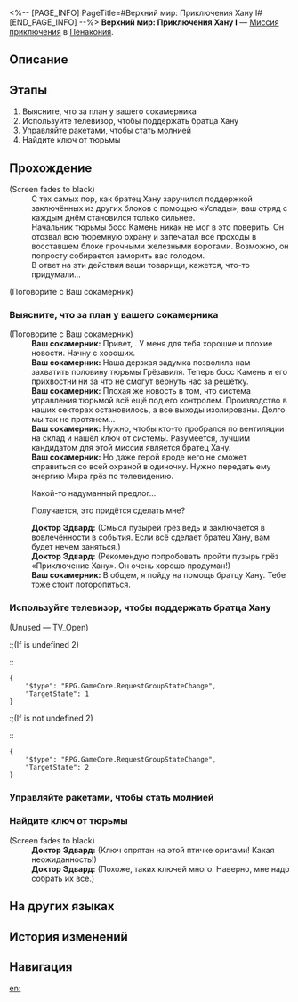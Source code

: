 <%-- [PAGE_INFO]
PageTitle=#Верхний мир: Приключения Хану I#
[END_PAGE_INFO] --%>
{{Дополнить|Диалоги.}}
{{Миссия Инфобокс
|id              = 8020222
|Название        = 
|Изображение     = Миссия Верхний мир Приключения Хану I.png
|Тип             = Миссия приключения
|Событие         = 
|Глава           = 
|Условия         = 
|Персонажи       = Ваш сокамерник; Доктор Эдвард; Первопроходец
|СтартЛокация    = [[Пенакония]] — [[Верхний мир: Приключения Хану I]]
|Мир             = Пенакония
|Предыдущая      = 
|Следующая       = 
|Награды         = 
}}
'''Верхний мир: Приключения Хану I''' — [[Миссия приключения]] в [[Пенакония]].

==Описание==
{{Описание|<!--официальное описание из Перекрёстка судеб-->}}

==Этапы==
# Выясните, что за план у вашего сокамерника
# Используйте телевизор, чтобы поддержать братца Хану
# Управляйте ракетами, чтобы стать молнией
# Найдите ключ от тюрьмы

==Прохождение==
{{Дополнить}}
;(Screen fades to black)
:С тех самых пор, как братец Хану заручился поддержкой заключённых из других блоков с помощью «Услады», ваш отряд с каждым днём становился только сильнее.
:Начальник тюрьмы босс Камень никак не мог в это поверить. Он отозвал всю тюремную охрану и запечатал все проходы в восставшем блоке прочными железными воротами. Возможно, он попросту собирается заморить вас голодом.
:В ответ на эти действия ваши товарищи, кажется, что-то придумали...

;(Поговорите с Ваш сокамерник)
{{Диалог Конец}}

===Выясните, что за план у вашего сокамерника===
{{Описание миссии|тип=Миссия приключения|локация=Верхний мир: Приключения Хану I|Кажется, ваши товарищи придумали, как разобрать завал. Расспросите сокамерника.}}
{{Диалог Начало}}

;(Поговорите с Ваш сокамерник)
:'''Ваш сокамерник:''' Привет, {{MC|ж=подруга|м=друг}}. У меня для тебя хорошие и плохие новости. Начну с хороших.
:'''Ваш сокамерник:''' Наша дерзкая задумка позволила нам захватить половину тюрьмы Грёзавиля. Теперь босс Камень и его прихвостни ни за что не смогут вернуть нас за решётку.
:'''Ваш сокамерник:''' Плохая же новость в том, что система управления тюрьмой всё ещё под его контролем. Производство в наших секторах остановилось, а все выходы изолированы. Долго мы так не протянем...
:'''Ваш сокамерник:''' Нужно, чтобы кто-то пробрался по вентиляции на склад и нашёл ключ от системы. Разумеется, лучшим кандидатом для этой миссии является братец Хану.
:'''Ваш сокамерник:''' Но даже герой вроде него не сможет справиться со всей охраной в одиночку. Нужно передать ему энергию Мира грёз по телевидению.
:{{Диалог|Стрелка}} Какой-то надуманный предлог...
:{{Диалог|Стрелка}} Получается, это придётся сделать мне?
:'''Доктор Эдвард:''' (Смысл пузырей грёз ведь и заключается в вовлечённости в события. Если всё сделает братец Хану, вам будет нечем заняться.)
:'''Доктор Эдвард:''' (Рекомендую попробовать пройти пузырь грёз «Приключение Хану». Он очень хорошо продуман!)
:'''Ваш сокамерник:''' В общем, я пойду на помощь братцу Хану. Тебе тоже стоит поторопиться.
{{Диалог Конец}}

===Используйте телевизор, чтобы поддержать братца Хану===
{{Описание миссии|тип=Миссия приключения|локация=Верхний мир: Приключения Хану I|Для выполнения этой миссии братцу Хану понадобится любая помощь... Прозвучит странно, но это и правда действует.<br />Повернитесь к телевизору и подбодрите братца Хану - а как ещё развлечься в этом пузыре грёз?}}
{{Диалог Начало}}


;(Unused &mdash; TV_Open)
:;(If {{F|group state}} is undefined 2)
::<pre>{
	"$type": "RPG.GameCore.RequestGroupStateChange",
	"TargetState": 1
}</pre>
:;(If {{F|group state}} is not undefined 2)
::<pre>{
	"$type": "RPG.GameCore.RequestGroupStateChange",
	"TargetState": 2
}</pre>
{{Диалог Конец}}

===Управляйте ракетами, чтобы стать молнией===
{{Описание миссии|тип=Миссия приключения|локация=Верхний мир: Приключения Хану I|До некоторых мест не добраться? Братец Хану уже нашёл выход!<br />Если вы превратитесь в молнию, вы сможете со «свистом» преодолеть любое расстояние.}}
{{Диалог Начало}}

{{Диалог Конец}}

===Найдите ключ от тюрьмы===
{{Описание миссии|тип=Миссия приключения|локация=Верхний мир: Приключения Хану I|Братец Хану должен отыскать универсальный ключ, который позволяет управлять тюремным компьютером, чтобы открыть преграждающую путь дверь.}}
{{Диалог Начало}}
;(Screen fades to black)
:'''Доктор Эдвард:''' (Ключ спрятан на этой птичке оригами! Какая неожиданность!)
:'''Доктор Эдвард:''' (Похоже, таких ключей много. Наверно, мне надо собрать их все.)
{{Диалог Конец}}

==На других языках==
{{На других языках
|en   = Shallow "Hanu's Adventure" Difficulty I
|zhs  = 浅层「小小哈努行动」难度I
|zht  = 淺層「小小哈努行動」難度I
|ja   = 表層夢境「ちびっ子ハヌの大作戦」難易度I
|ko   = 얕은 층 「꼬마 하누의 작전」 난이도 I
|es   = Aventura de Hanu superficial, dificultad&nbsp;I
|fr   = Surface&nbsp;: «&nbsp;Aventures de Hanu&nbsp;» difficulté&nbsp;I
|ru   = Верхний мир: Приключения Хану I
|th   = "ปฏิบัติการของลูกพี่ Hanu" ชั้นตื้น ระดับความยาก I
|vi   = Cuộc Phiêu Lưu Của Hanu Tầng Cạn - Độ Khó I
|de   = Seicht „Hanus Abenteuer“ Schwierigkeitsgrad I
|id   = "Petualangan Hanu" yang Dangkal: Tingkat Kesulitan I
|pt   = "Aventuras de Hanu" Raso Dificuldade I
}}

==История изменений==
{{История изменений|3.5}}

==Навигация==
{{Миссия приключения Навбокс|Глава }}

[[en:]]
